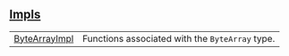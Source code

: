 
## [Impls](./core-byte_array-impls)

| | |
|:---|:---|
| [ByteArrayImpl](./core-byte_array-ByteArrayImpl) | Functions associated with the `ByteArray`  type. |
